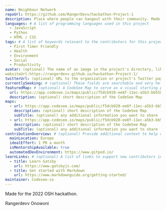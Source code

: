 ---
name: Neighbour Network
repoUrl: https://github.com/RangerDevv/hackathon-Project-1
description: Place where people can hangout with their community. Made for the OSH hackathon.
languages: # A list of programming languages used in this project
  - JavaScript
  - Python
  - HTML / CSS
tags: # A list of keywords relevant to the contributors for this project
  - First Timer Friendly
  - Health
  - Environment
  - Social
  - Productivity
avatar: (optional) The name of an image in the project's directory, like "avatar.png". This will appear on the project card contributors see when searching for a project.
websiteUrl:https://rangerdevv.github.io/hackathon-Project-1/
twitterUrl: (optional) URL to the organization or project's Twitter page
currentlySeeking: # (optional) These fields are searchable and very helpful for contributors to match well with your project
featuredMap: # (optional) A CodeSee Map to serve as a visual starting point for contributors
  url: https://app.codesee.io/maps/public/f5dcb920-ee8f-11ec-a5b3-bb55880b8b59
  description: (optional) short description of the CodeSee Map
maps:
  - url: https://app.codesee.io/maps/public/f5dcb920-ee8f-11ec-a5b3-bb55880b8b59
    description: (optional) short description of the CodeSee Map
    subTitle: (optional) any additional information you want to share
  - url: https://app.codesee.io/maps/public/f5dcb920-ee8f-11ec-a5b3-bb55880b8b59
    description: (optional) short description of the CodeSee Map
    subTitle: (optional) any additional information you want to share
contributionOverview: # (optional) Provide additional context to help contributors match well with your project
  mainLocation: Europe
  idealEffort: 1 PR a month
  isMentorshipAvailable: true
  automatedDevEnvironment: https://www.gitpod.io/
learnLinks: # (optional) A list of links to support new contributors in learning about your project and tech stack and culture / community
  - title: Learn Gatsby
    url: https://www.gatsbyjs.com/
  - title: Get started with Markdown
    url: https://www.markdownguide.org/getting-started/
maintainer: Codesee-io
---

<!-- Divide your content into sections using our handy shortcodes. Each section is optional -->

<Overview>

Made for the 2022 OSH hackathon.

</Overview>

<Contributing>

Rangerdevv
Onowoni

</Contributing>